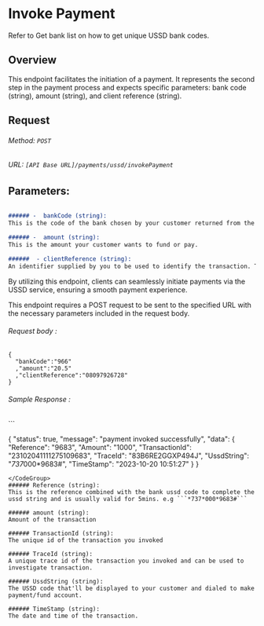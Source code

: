 # Invoke Payment

<Note title="INFO">
Refer to Get bank list on how to get unique USSD bank codes.
</Note>


## Overview

This endpoint facilitates the initiation of a payment. It represents the second step in the payment process and expects specific parameters: bank code (string), amount (string), and client reference (string).

## Request
###### Method: ```POST```
###### URL:  ```[API Base URL]/payments/ussd/invokePayment```

## Parameters:
```markdown

###### -  bankCode (string): 
This is the code of the bank chosen by your customer returned from the bank list endpoint.

###### -  amount (string): 
This is the amount your customer wants to fund or pay.

######  - clientReference (string): 
An identifier supplied by you to be used to identify the transaction. This is the unique Id for the customer                                       dialing the USSD code. e.g: user ID, account number, etc.

```
<Note title="INFO">
By utilizing this endpoint, clients can seamlessly initiate payments via the USSD service, ensuring a smooth payment experience.
</Note>

This endpoint requires a POST request to be sent to the specified URL with the necessary parameters included in the request body.

###### Request body :

```
{
  "bankCode":"966"
  ,"amount":"20.5"
  ,"clientReference":"08097926728"
}

```

###### Sample Response :
<CodeGroup>
```

{
    "status": true,
    "message": "payment invoked successfully",
    "data": {
        "Reference": "9683",
        "Amount": "1000",
        "TransactionId": "23102041111275109683",
        "TraceId": "83B6RE2GGXP494J",
        "UssdString": "*737*000*9683#",
        "TimeStamp": "2023-10-20 10:51:27"
    }
}

```
</CodeGroup>
###### Reference (string): 
This is the reference combined with the bank ussd code to complete the ussd string and is usually valid for 5mins. e.g ```*737*000*9683#```

###### amount (string): 
Amount of the transaction

###### TransactionId (string): 
The unique id of the transaction you invoked

###### TraceId (string): 
A unique trace id of the transaction you invoked and can be used to investigate transaction.

###### UssdString (string): 
The USSD code that'll be displayed to your customer and dialed to make payment/fund account.

###### TimeStamp (string): 
The date and time of the transaction.




